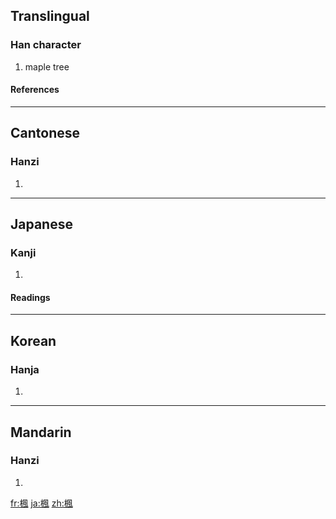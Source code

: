 {{see|枫}}

==Translingual==
===Han character===
{{Han char|rn=75|rad=木|as=09|sn=13|four=4791<sub>0</sub>|canj=木竹弓戈 (DHNI)}}
# maple tree
====References====
{{Han ref|kx=0539.080|dkj=15126|dj=0926.210|hdz=21253.080|uh=6953|ud=26963|bh=B7AC|bd=47020}}

----
==Cantonese==
===Hanzi===
{{yue-hanzi|jyut=|y=fung1}}
# {{defn|Cantonese}}

----
==Japanese==
===Kanji===
{{ja-kanji|grade=|rs=木09}}
# {{defn|Japanese}} 
====Readings====
{{ja-readings|on=[[ふう]] (fū)|kun=[[かえで]] (kaede)}}

----
==Korean==
===Hanja===
{{ko-hanja|hangeul=풍|eumhun=|rv=pung|mr=p'ung|y=phung}}
# {{defn|Korean}}

----
==Mandarin==
===Hanzi===
{{cmn-hanzi|sim=枫|pin=[[fēng]] ([[feng1]])|wg=feng<sup>1</sup>}}
# {{defn|Mandarin}}

[[fr:楓]]
[[ja:楓]]
[[zh:楓]]
